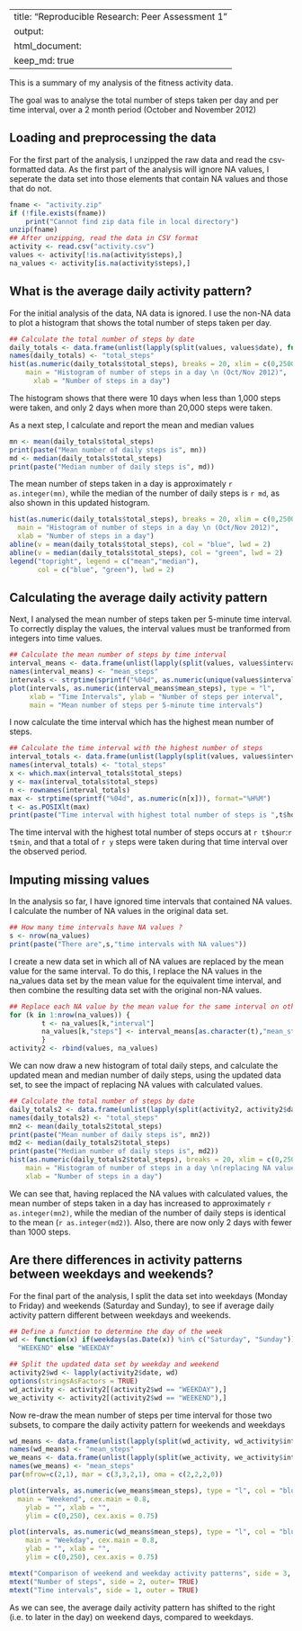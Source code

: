 
---
title: "Reproducible Research: Peer Assessment 1"
output: 
  html_document:
    keep_md: true
---



This is a summary of my analysis of the fitness activity data.

The goal was to analyse the total number of steps taken per day and per time interval, over a 2 month period (October and November 2012)

## Loading and preprocessing the data
For the first part of the analysis, I unzipped the raw data and read the csv-formatted data. As the first part of the analysis will ignore NA values, I seperate the data set into those elements that contain NA values and those that do not.

```r
fname <- "activity.zip"
if (!file.exists(fname))
    print("Cannot find zip data file in local directory")
unzip(fname)
## After unzipping, read the data in CSV format
activity <- read.csv("activity.csv")
values <- activity[!is.na(activity$steps),]
na_values <- activity[is.na(activity$steps),]
```

## What is the average daily activity pattern?

For the initial analysis of the data, NA data is ignored. I use the non-NA data to plot a histogram that shows the total number of steps taken per day. 

```r
## Calculate the total number of steps by date
daily_totals <- data.frame(unlist(lapply(split(values, values$date), function(x) sum(x$steps))))
names(daily_totals) <- "total_steps"
hist(as.numeric(daily_totals$total_steps), breaks = 20, xlim = c(0,25000), ylim = c(0,12), col = "red",
    main = "Histogram of number of steps in a day \n (Oct/Nov 2012)",
	  xlab = "Number of steps in a day")

```

The histogram shows that there were 10 days when less than 1,000 steps were taken, and only 2 days when more than 20,000 steps were taken.

As a next step, I calculate and report the mean and median values
```r
mn <- mean(daily_totals$total_steps)
print(paste("Mean number of daily steps is", mn))
md <- median(daily_totals$total_steps)
print(paste("Median number of daily steps is", md))
```
The mean number of steps taken in a day is approximately `r as.integer(mn)`, while the median of the number of daily steps is `r md`, as also shown in this updated histogram.
```r
hist(as.numeric(daily_totals$total_steps), breaks = 20, xlim = c(0,25000), ylim = c(0,12), col = "red",
  main = "Histogram of number of steps in a day \n (Oct/Nov 2012)",
  xlab = "Number of steps in a day")
abline(v = mean(daily_totals$total_steps), col = "blue", lwd = 2)
abline(v = median(daily_totals$total_steps), col = "green", lwd = 2)
legend("topright", legend = c("mean","median"), 
       col = c("blue", "green"), lwd = 2)
```

## Calculating the average daily activity pattern
Next, I analysed the mean number of steps taken per 5-minute time interval. To correctly display the values, the interval values must be tranformed from integers into time values.
```r
## Calculate the mean number of steps by time interval
interval_means <- data.frame(unlist(lapply(split(values, values$interval), function(x) mean(x$steps))))
names(interval_means) <- "mean_steps"
intervals <- strptime(sprintf("%04d", as.numeric(unique(values$interval))),        format="%H%M")
plot(intervals, as.numeric(interval_means$mean_steps), type = "l",
     xlab = "Time Intervals", ylab = "Number of steps per interval",
     main = "Mean number of steps per 5-minute time intervals")
```

I now calculate the time interval which has the highest mean number of steps.
```r
## Calculate the time interval with the highest number of steps
interval_totals <- data.frame(unlist(lapply(split(values, values$interval), function(x) sum(x$steps))))
names(interval_totals) <- "total_steps"
x <- which.max(interval_totals$total_steps)
y <- max(interval_totals$total_steps)
n <- rownames(interval_totals)
max <- strptime(sprintf("%04d", as.numeric(n[x])), format="%H%M")
t <- as.POSIXlt(max)
print(paste("Time interval with highest total number of steps is ",t$hour,":", t$min, sep=""))
```

The time interval with the highest total number of steps occurs at `r t$hour`:`r t$min`, and that a total of `r y` steps were taken during that time interval over the observed period.

## Imputing missing values

In the analysis so far, I have ignored time intervals that contained NA values. I calculate the number of NA values in the original data set.
```r
## How many time intervals have NA values ?
s <- nrow(na_values)
print(paste("There are",s,"time intervals with NA values"))
```

I create a new data set in which all of NA values are replaced by the mean value for the same interval. To do this, I replace the NA values in the na_values data set by the mean value for the equivalent time interval, and then combine the resulting data set with the original non-NA values.
```r
## Replace each NA value by the mean value for the same interval on other dates
for (k in 1:nrow(na_values)) {	
		t <- na_values[k,"interval"]
		na_values[k,"steps"] <- interval_means[as.character(t),"mean_steps"]
		}
activity2 <- rbind(values, na_values)
```

We can now draw a new histogram of total daily steps, and calculate the updated mean and median number of daily steps, using the updated data set, to see the impact of replacing NA values with calculated values.
```r
## Calculate the total number of steps by date
daily_totals2 <- data.frame(unlist(lapply(split(activity2, activity2$date), function(x) sum(x$steps))))
names(daily_totals2) <- "total_steps"
mn2 <- mean(daily_totals2$total_steps)
print(paste("Mean number of daily steps is", mn2))
md2 <- median(daily_totals2$total_steps)
print(paste("Median number of daily steps is", md2))
hist(as.numeric(daily_totals2$total_steps), breaks = 20, xlim = c(0,25000), ylim = c(0,20), col = "red",
    main = "Histogram of number of steps in a day \n(replacing NA values)",
    xlab = "Number of steps in a day")
```

We can see that, having replaced the NA values with calculated values, the mean number of steps taken in a day has increased to approximately `r as.integer(mn2)`, while the median of the number of daily steps is identical to the mean (`r as.integer(md2)`). Also, there are now only 2 days with fewer than 1000 steps.

## Are there differences in activity patterns between weekdays and weekends?
For the final part of the analysis, I split the data set into weekdays (Monday to Friday) and weekends (Saturday and Sunday), to see if average daily activity pattern different between weekdays and weekends.
```r
## Define a function to determine the day of the week
wd <- function(x) if(weekdays(as.Date(x)) %in% c("Saturday", "Sunday")) 
  "WEEKEND" else "WEEKDAY"

## Split the updated data set by weekday and weekend
activity2$wd <- lapply(activity2$date, wd)
options(stringsAsFactors = TRUE)
wd_activity <- activity2[(activity2$wd == "WEEKDAY"),]
we_activity <- activity2[(activity2$wd == "WEEKEND"),]
```

Now re-draw the mean number of steps per time interval for those two subsets, to compare the daily activity pattern for weekends and weekdays
```r
wd_means <- data.frame(unlist(lapply(split(wd_activity, wd_activity$interval), function(x) mean(x$steps))))
names(wd_means) <- "mean_steps"
we_means <- data.frame(unlist(lapply(split(we_activity, we_activity$interval), function(x) mean(x$steps))))
names(we_means) <- "mean_steps"
par(mfrow=c(2,1), mar = c(3,3,2,1), oma = c(2,2,2,0))

plot(intervals, as.numeric(we_means$mean_steps), type = "l", col = "blue",
  main = "Weekend", cex.main = 0.8,
	ylab = "", xlab = "", 
	ylim = c(0,250), cex.axis = 0.75)

plot(intervals, as.numeric(wd_means$mean_steps), type = "l", col = "blue",
	main = "Weekday", cex.main = 0.8,
	ylab = "", xlab = "", 
	ylim = c(0,250), cex.axis = 0.75)

mtext("Comparison of weekend and weekday activity patterns", side = 3, outer = TRUE)
mtext("Number of steps", side = 2, outer= TRUE)
mtext("Time intervals", side = 1, outer = TRUE)

```

As we can see, the average daily activity pattern has shifted to the right (i.e. to later in the day) on weekend days, compared to weekdays.
